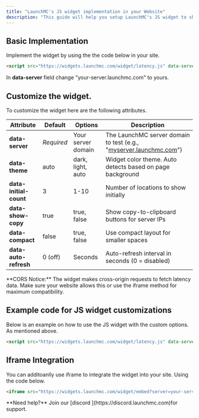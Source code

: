 ```yaml
---
title: "LaunchMC's JS widget implementation in your Website"
description: "This guide will help you setup LaunchMC's JS widget to show latency and connection IP within your Web page."
---
```


## Basic Implementation

Implement the widget by using the the code below in your site.

```html
<script src="https://widgets.launchmc.com/widget/latency.js" data-server="your-server.launchmc.com"> </script>
```

In **data-server** field change "your-server.launchmc.com" to yours.

## Customize the widget.

To customize the widget here are the following attributes.

| **Attribute**          | **Default** | **Options**        | **Description**                                                                                    |
| ---------------------- | ----------- | ------------------ | -------------------------------------------------------------------------------------------------- |
| **data-server**        | _Required_  | Your server domain | The LaunchMC server domain to test (e.g., "[myserver.launchmc.com](http://myserver.launchmc.com)") |
| **data-theme**         | auto        | dark, light, auto  | Widget color theme. Auto detects based on page background                                          |
| **data-initial-count** | 3           | 1-10               | Number of locations to show initially                                                              |
| **data-show-copy**     | true        | true, false        | Show copy-to-clipboard buttons for server IPs                                                      |
| **data-compact**       | false       | true, false        | Use compact layout for smaller spaces                                                              |
| **data-auto-refresh**  | 0 (off)     | Seconds            | Auto-refresh interval in seconds (0 = disabled)                                                    |

<Note>
  **CORS Notice:** The widget makes cross-origin requests to fetch latency data. Make sure your website allows this or use the iframe method for maximum compatibility.
</Note>

## Example code for JS widget customizations

Below is an example on how to use the JS widget with the custom options. As mentioned above.

```html
<script src="https://widgets.launchmc.com/widget/latency.js" data-server="test.launchmc.com" data-theme="dark" data-initial-count="5" data-show-copy="true" data-compact="false" data-auto-refresh="300"> </script>
```

## Iframe Integration

You can additoanlly use iframe to integrate the widget into your site. Using the code below.

```html
<iframe src="https://widgets.launchmc.com/widget/embed?server=your-server.launchmc.com" width="100%" height="400" frameborder="0"> </iframe>
```

<Note>
  **Need help?** Join our [discord ](https://discord.launchmc.com)for support.
</Note>